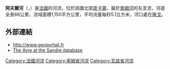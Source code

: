 {{noteTA
|G1=法国地名
|G2=单位
}}
{{Infobox river
| name              = 阿夫爾河
| native_name       = Avre 
| image             = Avre à La Neuville Sire Bernard - C.JPG 
| image_caption     = 位于[[拉讷维尔西尔贝尔纳|拉讷维尔西尔贝尔纳]]的阿夫爾河
| map               = Avre (rivière).png
| source1_location  = [[阿米_(瓦兹省)|阿米]] 
| mouth_location    = [[索姆河|索姆河]] 
| mouth_coordinates = {{coord|49|53|0|N|2|20|25|E|name=Somme-Avre|display=inline,title}}
| progression       = {{RSomme}}
| subdivision_type1 = [[世界政區索引|国家]]
| subdivision_name1 = {{FR}}
| length            = {{convert|66|km|abbr=on}} 
| source1_elevation = {{convert|280|m|abbr=on}} 
| discharge1_avg    = {{convert|5.1|m3/s|abbr=on}} 
| basin_size        = {{convert|1150|km2|abbr=on}}
}}
'''阿夫爾河'''（{{lang-fr|Avre}}，{{IPA-fr|avʁ}}）是[[法國|法國]]的河流，位於該國北部[[皮卡第|皮卡第]]，屬於[[索姆河|索姆河]]的左支流，河道全長66公里，流域面積1,150平方公里，平均流量每秒5.1立方米，河口處在[[隆戈|隆戈]]。

==外部連結==
*http://www.geoportail.fr {{Wayback|url=http://www.geoportail.fr/ |date=20101215171356 }}
*[http://sandre.eaufrance.fr/app/chainage/courdo/htm/E6400600.php?cg=E6400600 The Avre at the Sandre database]

{{France-geo-stub}}
[[Category:法國河流|Category:法國河流]]
[[Category:索姆省河流|Category:索姆省河流]]
[[Category:瓦兹省河流|Category:瓦兹省河流]]